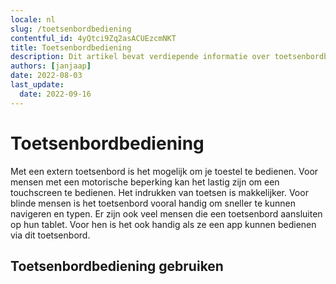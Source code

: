 ```yaml
---
locale: nl
slug: /toetsenbordbediening
contentful_id: 4yQtci9Zq2asACUEzcmNKT
title: Toetsenbordbediening
description: Dit artikel bevat verdiepende informatie over toetsenbordbediening op Android en iOS.
authors: [janjaap]
date: 2022-08-03
last_update:
  date: 2022-09-16
---
```


# Toetsenbordbediening

Met een extern toetsenbord is het mogelijk om je toestel te bedienen. Voor mensen met een motorische beperking kan het lastig zijn om een touchscreen te bedienen. Het indrukken van toetsen is makkelijker. Voor blinde mensen is het toetsenbord vooral handig om sneller te kunnen navigeren en typen. Er zijn ook veel mensen die een toetsenbord aansluiten op hun tablet. Voor hen is het ook handig als ze een app kunnen bedienen via dit toetsenbord.

## Toetsenbordbediening gebruiken

<LinkList title="List of keyboard access features" isHighlighted={true}>
  <LinkListItem
    url="/nl/docs/android/functies/toetsenbordbediening"
    title="Toetsenbordbediening voor Android"
    appearance="link"
    label="Toetsenbordbediening voor Android"
    description="Dit artikel bevat verdiepende informatie over het bedienen van je Android toestel met een toetsenbord."
    image="/img/light/keyboard.svg"
    alt="Keyboard Access icon"
  />
  <LinkListItem
    url="/nl/docs/ios/functies/toetsenbordbediening"
    title="Toetsenbordbediening voor iOS"
    appearance="link"
    label="Toetsenbordbediening voor iOS"
    description="Dit artikel bevat verdiepende informatie over het bedienen van je iOS toestel met een toetsenbord."
    image="/img/light/keyboard.svg"
    alt="Keyboard Access icon"
  />
</LinkList>
